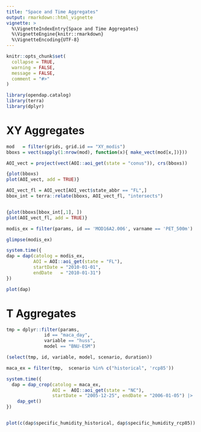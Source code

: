 ```yaml
---
title: "Space and Time Aggregates"
output: rmarkdown::html_vignette
vignette: >
  %\VignetteIndexEntry{Space and Time Aggregates}
  %\VignetteEngine{knitr::rmarkdown}
  %\VignetteEncoding{UTF-8}
---
```


```r
knitr::opts_chunk$set(
  collapse = TRUE,
  warning = FALSE,
  message = FALSE,
  comment = "#>"
)
```

```r
library(opendap.catalog)
library(terra)
library(dplyr)
```

# XY Aggregates

```r
mod   = filter(grids, grid.id == "XY_modis")
bboxs = vect(sapply(1:nrow(mod), function(x){ make_vect(mod[x,])}))

AOI_vect = project(vect(AOI::aoi_get(state = "conus")), crs(bboxs))

{plot(bboxs)
plot(AOI_vect, add = TRUE)}
```

```r
AOI_vect_fl = AOI_vect[AOI_vect$state_abbr == "FL",]
bbox_int = terra::relate(bboxs, AOI_vect_fl, "intersects")


{plot(bboxs[bbox_int[,1], ])
plot(AOI_vect_fl, add = TRUE)}
```
```r
modis_ex = filter(params, id == 'MOD16A2.006', varname == 'PET_500m')

glimpse(modis_ex)
```

```r
system.time({
dap = dap(catolog = modis_ex, 
          AOI = AOI::aoi_get(state = "FL"), 
          startDate = "2010-01-01", 
          endDate   = "2010-01-31")
})
```

```r
plot(dap)
```

# T Aggregates

```r
tmp = dplyr::filter(params, 
              id == "maca_day", 
              variable == "huss",
              model == "BNU-ESM")

(select(tmp, id, variable, model, scenario, duration))
```


```r
maca_ex = filter(tmp,  scenario %in% c("historical", 'rcp85'))

system.time({
  dap = dap_crop(catolog = maca_ex, 
                 AOI =  AOI::aoi_get(state = "NC"), 
                 startDate = "2005-12-25", endDate = "2006-01-05") |> 
    dap_get()
})


plot(c(dap$specific_humidity_historical, dap$specific_humidity_rcp85))

```

